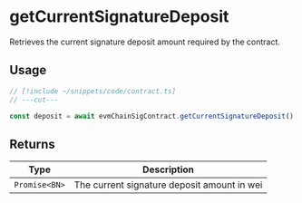 # getCurrentSignatureDeposit

Retrieves the current signature deposit amount required by the contract.

## Usage

```ts twoslash
// [!include ~/snippets/code/contract.ts]
// ---cut---

const deposit = await evmChainSigContract.getCurrentSignatureDeposit()
```

## Returns

| Type          | Description                                 |
| ------------- | ------------------------------------------- |
| `Promise<BN>` | The current signature deposit amount in wei |
